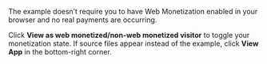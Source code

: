 The example doesn’t require you to have Web Monetization enabled in your browser and no real payments are occurring.

Click **View as web monetized/non-web monetized visitor** to toggle your monetization state. If source files appear instead of the example, click **View App** in the bottom-right corner.